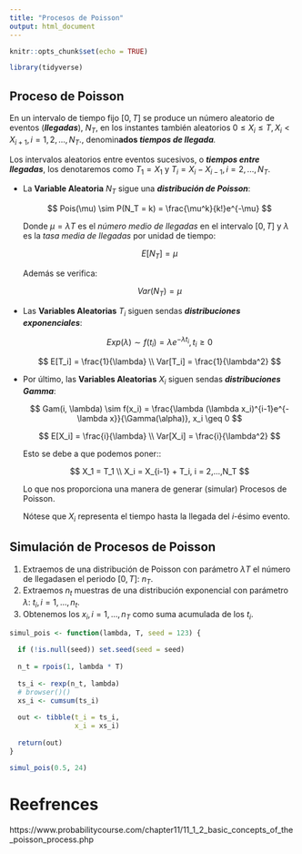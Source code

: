 ```yaml
---
title: "Procesos de Poisson"
output: html_document
---
```


```r
knitr::opts_chunk$set(echo = TRUE)
```

```r
library(tidyverse)
```

## Proceso de Poisson

En un intervalo de tiempo fijo $[0, T]$ se produce un número aleatorio de eventos (***llegadas***), $N_T$, en los instantes también aleatorios $0\leq X_i \leq T, X_i < X_{i+1}, i = 1, 2, ..., N_T$., denomin**ados *tiempos de llegada****.*

Los intervalos aleatorios entre eventos sucesivos, o ***tiempos entre llegadas***, los denotaremos como $T_1 = X_1$ y $T_i = X_i - X_{i-1}, i = 2, ..., N_T$.

-   La **Variable Aleatoria** $N_T$ sigue una ***distribución de Poisson***:

    $$
    Pois(\mu) \sim P(N_T = k) = \frac{\mu^k}{k!}e^{-\mu} 
    $$

    Donde $\mu = \lambda T$ es el *número medio de llegadas* en el intervalo $[0, T]$ y $\lambda$ es la *tasa media de llegadas* por unidad de tiempo:

    $$
    E[N_T] = \mu
    $$

    Además se verifica:

    $$
    Var(N_T) = \mu
    $$

-   Las **Variables Aleatorias** $T_i$ siguen sendas ***distribuciones exponenciales***:

    $$
    Exp(\lambda) \sim f(t_i) = \lambda e^{-\lambda t_i}, t_i \geq 0
    $$

    $$
    E[T_i] = \frac{1}{\lambda} \\
    Var[T_i] = \frac{1}{\lambda^2}
    $$

-   Por último, las **Variables Aleatorias** $X_i$ siguen sendas ***distribuciones Gamma***:

    $$
    Gam(i, \lambda) \sim f(x_i) = \frac{\lambda (\lambda x_i)^{i-1}e^{-\lambda x}}{\Gamma(\alpha)}, x_i \geq 0 
    $$

    $$
    E[X_i] = \frac{i}{\lambda} \\
    Var[X_i] = \frac{i}{\lambda^2}
    $$

    Esto se debe a que podemos poner::

    $$
    X_1 = T_1 \\
    X_i = X_{i-1} + T_i, i = 2,...,N_T
    $$

    Lo que nos proporciona una manera de generar (simular) Procesos de Poisson.

    Nótese que $X_i$ representa el tiempo hasta la llegada del $i$-ésimo evento.

## Simulación de Procesos de Poisson

1.  Extraemos de una distribución de Poisson con parámetro $\lambda T$ el número de llegadasen el periodo $[0, T]$: $n_T$.
2.  Extraemos $n_t$ muestras de una distribución exponencial con parámetro $\lambda$: $t_i, i = 1, ..., n_t$.
3.  Obtenemos los $x_i, i = 1, ..., n_T$ como suma acumulada de los $t_i$.

```r
simul_pois <- function(lambda, T, seed = 123) {
  
  if (!is.null(seed)) set.seed(seed = seed)
  
  n_t = rpois(1, lambda * T)
  
  ts_i <- rexp(n_t, lambda)
  # browser()()
  xs_i <- cumsum(ts_i)
  
  out <- tibble(t_i = ts_i,
                x_i = xs_i)
  
  return(out)
}
```

```r
simul_pois(0.5, 24)
```

# Reefrences

https://www.probabilitycourse.com/chapter11/11_1_2_basic_concepts_of_the_poisson_process.php
